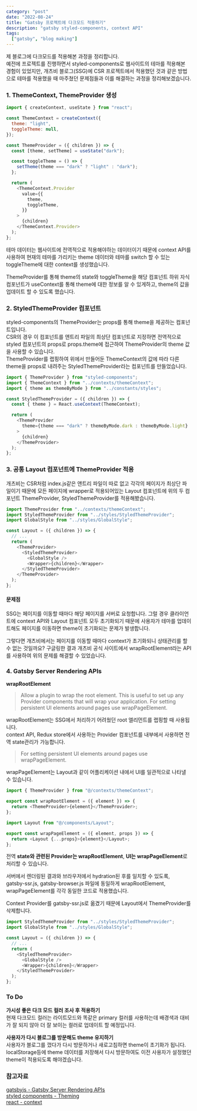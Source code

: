 ```yaml
---
category: "post"
date: "2022-08-24"
title: "Gatsby 프로젝트에 다크모드 적용하기"
description: "gatsby styled-components, context API"
tags:
  ["gatsby", "blog making"]
---
```


제 블로그에 다크모드를 적용해본 과정을 정리합니다.<br/>
예전에 프로젝트를 진행하면서 styled-components로 웹사이트의 테마를 적용해본 경험이 있었지만, 개츠비 블로그(SSG)에 CSR 프로젝트에서 적용했던 것과 같은 방법으로 테마를 적용했을 때 마주쳤던 문제점들과 이를 해결하는 과정을 정리해보겠습니다.<br/>

### 1. ThemeContext, ThemeProvider 생성

```javascript title="themeContext.js"
import { createContext, useState } from "react";

const ThemeContext = createContext({
  theme: "light",
  toggleTheme: null,
});

const ThemeProvider = ({ children }) => {
  const [theme, setTheme] = useState("dark");

  const toggleTheme = () => {
    setTheme(theme === "dark" ? "light" : "dark");
  };

  return (
    <ThemeContext.Provider
      value={{
        theme,
        toggleTheme,
      }}
    >
      {children}
    </ThemeContext.Provider>
  );
};
```

테마 데이터는 웹사이트에 전역적으로 적용해야하는 데이터이기 때문에 context API를 사용하여 현재의 테마를 가리키는 theme 데이터와 테마를 switch 할 수 있는 toggleTheme에 대한 context를 생성했습니다.<br/>

ThemeProvider를 통해 theme의 state와 toggleTheme을 해당 컴포넌트 하위 자식 컴포넌트가 useContext를 통해 theme에 대한 정보를 알 수 있게하고, theme의 값을 업데이트 할 수 있도록 했습니다.<br/>

### 2. StyledThemeProvider 컴포넌트

styled-components의 ThemeProvider는 props를 통해 theme을 제공하는 컴포넌트입니다.<br/>
CSR의 경우 이 컴포넌트를 앤트리 파일의 최상단 컴포넌트로 지정하면 전역적으로 styled 컴포넌트의 props로 props.theme에 접근하여 ThemeProvider의 theme 값을 사용할 수 있습니다.<br/>
ThemeProvider를 랩핑하여 위에서 만들어둔 ThemeContext의 값에 따라 다른 theme을 props로 내려주는 StyledThemeProvider라는 컴포넌트를 만들었습니다.<br/>

```javascript title="StyledThemeProvider.js"
import { ThemeProvider } from "styled-components";
import { ThemeContext } from "../contexts/themeContext";
import { theme as themeByMode } from "../constants/styles";

const StyledThemeProvider = ({ children }) => {
  const { theme } = React.useContext(ThemeContext);

  return (
    <ThemeProvider
      theme={theme === "dark" ? themeByMode.dark : themeByMode.light}
    >
      {children}
    </ThemeProvider>
  );
};
```

### 3. 공통 Layout 컴포넌트에 ThemeProvider 적용

개츠비는 CSR처럼 index.js같은 앤트리 파일이 따로 없고 각각의 페이지가 최상단 파일이기 때문에 모든 페이지에 wrapper로 적용되어있는 Layout 컴포넌트에 위의 두 컴포넌트 ThemeProvider, StyledThemeProvider를 적용해봤습니다.

```javascript title="Layout.jsx"
import ThemeProvider from "../contexts/themeContext";
import StyledThemeProvider from "../styles/StyledThemeProvider";
import GlobalStyle from "../styles/GlobalStyle";

const Layout = ({ children }) => {
  // ...
  return (
    <ThemeProvider>
      <StyledThemeProvider>
        <GlobalStyle />
        <Wrapper>{children}</Wrapper>
      </StyledThemeProvider>
    </ThemeProvider>
  );
};
```

#### 문제점

SSG는 페이지를 이동할 때마다 해당 페이지를 서버로 요청합니다. 그럴 경우 클라이언트에 context API와 Layout 컴포넌트 모두 초기화되기 때문에 사용자가 테마를 업데이트해도 페이지를 이동하면 theme이 초기화되는 문제가 발생합니다.<br/>

그렇다면 개츠비에서는 페이지를 이동할 때마다 context가 초기화되니 상태관리를 할 수 없는 것일까요? 구글링한 결과 개츠비 공식 사이트에서 wrapRootElement라는 API를 사용하여 위의 문제를 해결할 수 있었습니다.<br/>

### 4. Gatsby Server Rendering APIs

**wrapRootElement**

> Allow a plugin to wrap the root element.
> This is useful to set up any Provider components that will wrap your application. For setting persistent UI elements around pages use wrapPageElement.

wrapRootElement는 SSG에서 처리하기 어려웠던 root 엘리먼트를 랩핑할 때 사용됩니다.<br/>
context API, Redux store에서 사용하는 Provider 컴포넌트를 내부에서 사용하면 전역 state관리가 가능합니다.<br/>

> For setting persistent UI elements around pages use wrapPageElement.

wrapPageElement는 Layout과 같이 어플리케이션 내에서 UI를 일관적으로 나타낼 수 있습니다.<br/>

```javascript title="gatsby-ssr.js"
import { ThemeProvider } from "@/contexts/themeContext";

export const wrapRootElement = ({ element }) => {
  return <ThemeProvider>{element}</ThemeProvider>;
};
```

```javascript title="gatsby-browser.js"
import Layout from "@/components/Layout";

export const wrapPageElement = ({ element, props }) => {
  return <Layout {...props}>{element}</Layout>;
};
```

전역 **state와 관련된 Provider는 wrapRootElement**, **UI는 wrapPageElement**로 처리할 수 있습니다.<br/>

서버에서 렌더링된 결과와 브라우저에서 hydration된 후를 일치할 수 있도록,<br/>
gatsby-ssr.js, gatsby-browser.js 파일에 동일하게 wrapRootElement, wrapPageElement를 각각 동일한 코드로 적용했습니다.

Context Provider를 gatsby-ssr.js로 옮겼기 때문에 Layout에서 ThemeProvider를 삭제합니다.<br/>

```javascript title="Layout.jsx"
import StyledThemeProvider from "../styles/StyledThemeProvider";
import GlobalStyle from "../styles/GlobalStyle";

const Layout = ({ children }) => {
  // ...
  return (
    <StyledThemeProvider>
      <GlobalStyle />
      <Wrapper>{children}</Wrapper>
    </StyledThemeProvider>
  );
};
```

### To Do

**가시성 좋은 다크 모드 컬러 조사 후 적용하기**<br/>
현재 다크모드 컬러는 라이트모드와 똑같은 primary 컬러를 사용하는데 배경색과 대비가 잘 되지 않아 더 잘 보이는 컬러로 업데이트 할 예정입니다.<br/>

**사용자가 다시 블로그를 방문해도 theme 유지하기**<br/>
사용자가 블로그를 껐다가 다시 방문하거나 새로고침하면 theme이 초기화가 됩니다. localStorage등에 theme 데이터를 저장해서 다시 방문하여도 이전 사용자가 설정했던 theme이 적용되도록 해야겠습니다.

### 참고자료

[gatsbyjs - Gatsby Server Rendering APIs](https://www.gatsbyjs.com/docs/reference/config-files/gatsby-ssr/)<br/>
[styled components - Theming](https://styled-components.com/docs/advanced)<br/>
[react - context](https://ko.reactjs.org/docs/context.html)<br/>
